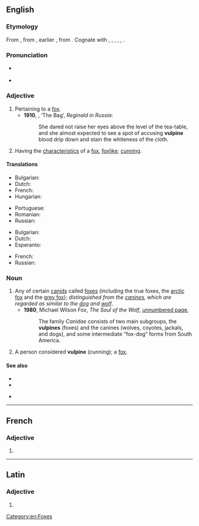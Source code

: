 ==English==

===Etymology===
From {{etyl|la|en}} {{m|la|vulpinus||foxy, fox-like}}, from {{term|vulpes|vulpēs}}, earlier {{term|volpes|volpēs|fox}}, from {{etyl|ine-pro|en}} {{m|ine-pro|*wl(o)p-||fox}}. Cognate with {{cog|cy|llywarn||fox}}, {{cog|grc|ἀλώπηξ}}, {{cog|hy|աղուէս}}, {{cog|sq|dhelpër}}, {{cog|lt|vilpišỹs||wildcat}}, {{cog|sa|लोमाश|tr=lomāśa||jackal, fox}}.

===Pronunciation===
* {{a|UK}} {{IPA|/ˈvʌlpʌɪn/|lang=en}}
* {{audio|En-us-vulpine.ogg|Audio (US)|lang=en}}

===Adjective===
{{en-adj}}

# Pertaining to a [[fox]].
#* '''1910''', {{w|Saki}}, ‘The Bag’, ''Reginald in Russia'':
#*: She dared not raise her eyes above the level of the tea-table, and she almost expected to see a spot of accusing '''vulpine''' blood drip down and stain the whiteness of the cloth.
# Having the [[characteristic]]s of a [[fox]], [[foxlike]]; [[cunning]].

====Translations====
{{trans-top|pertaining to a fox}}
* Bulgarian: {{t+|bg|хитър}}
* Dutch: {{t+|nl|geslepen}}
* French: {{t+|fr|vulpin}}
* Hungarian: {{t+|hu|furfangos}}
{{trans-mid}}
* Portuguese: {{t+|pt|vulpino}}
* Romanian: {{t+|ro|șiret}}
* Russian: {{t+|ru|ли́сий}}
{{trans-bottom}}

{{trans-top|foxlike}}
* Bulgarian: {{t+|bg|лисича}}
* Dutch: {{t|nl|vosachtig}}
* Esperanto: {{t|eo|vulpa}}
{{trans-mid}}
* French: {{t+|fr|vulpin}}
* Russian: {{t+|ru|ли́сий}}
{{trans-bottom}}

===Noun===
{{en-noun}}

# Any of certain [[canid]]s called [[fox]]es (including the true foxes, the [[arctic fox]] and the [[grey fox]]); ''distinguished from the [[canine]]s, which are regarded as similar to the [[dog]] and [[wolf]]''.
#* '''1980''', Michael Wilson Fox, ''The Soul of the Wolf'', [http://books.google.com.au/books?id=Y_8D3LyMJ5YC&pg=PT116&dq=%22vulpines%22&hl=en&sa=X&ei=9Y25UqnYK5CMkgXbo4HYBw&ved=0CHsQ6AEwDQ#v=onepage&q=%22vulpines%22&f=false unnumbered page],
#*: The family ''Canidae'' consists of two main subgroups, the '''vulpines''' (foxes) and the canines (wolves, coyotes, jackals, and dogs), and some intermediate “fox-dog” forms from South America.
# A person considered '''vulpine''' (cunning); a [[fox]].

====See also====
* {{l|en|canine}}
* {{l|en|lupine}}
* {{l|en|Vulpini}} {{gloss|tribe within subfamily [[Caninae]]}}

[[Category:en:Foxes]]

----

==French==

===Adjective===
{{fr-adj-form}}

# {{feminine singular of|vulpin|lang=fr}}

----

==Latin==

===Adjective===
{{la-adj-form|vulpīne}}

# {{inflection of|vulpīnus||voc|m|s|lang=la}}